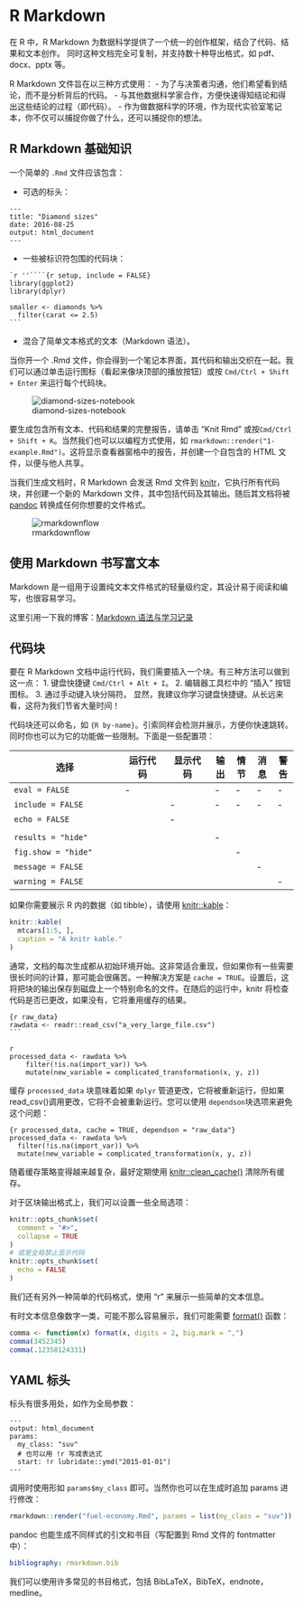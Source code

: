 # R Markdown {#r-markdown}

在 R 中，R Markdown 为数据科学提供了一个统一的创作框架，结合了代码、结果和文本创作。
同时这种文档完全可复制，并支持数十种导出格式，如 pdf、docx、pptx 等。

R Markdown 文件旨在以三种方式使用：
- 为了与决策者沟通，他们希望看到结论，而不是分析背后的代码。
- 与其他数据科学家合作，方便快速得知结论和得出这些结论的过程（即代码）。
- 作为做数据科学的环境，作为现代实验室笔记本，你不仅可以捕捉你做了什么，还可以捕捉你的想法。

## R Markdown 基础知识

一个简单的 `.Rmd` 文件应该包含：

- 可选的标头：

```rmarkdown
---
title: "Diamond sizes"
date: 2016-08-25
output: html_document
---
```

- 一些被标识符包围的代码块：

````rmarkdown
`r ''````{r setup, include = FALSE}
library(ggplot2)
library(dplyr)

smaller <- diamonds %>%
  filter(carat <= 2.5)
```
````

- 混合了简单文本格式的文本（Markdown 语法）。

当你开一个 .Rmd 文件，你会得到一个笔记本界面，其代码和输出交织在一起。我们可以通过单击运行图标（看起来像块顶部的播放按钮）或按 `Cmd/Ctrl + Shift + Enter` 来运行每个代码块。

![diamond-sizes-notebook](https://d33wubrfki0l68.cloudfront.net/853becd7fc7d20e3a63f52b23f522d6f0d06e066/88250/rmarkdown/diamond-sizes-notebook.png)

要生成包含所有文本、代码和结果的完整报告，请单击 “Knit Rmd” 或按`Cmd/Ctrl + Shift + K`。当然我们也可以以编程方式使用，如 `rmarkdown::render("1-example.Rmd")`。这将显示查看器窗格中的报告，并创建一个自包含的 HTML 文件，以便与他人共享。

当我们生成文档时，R Markdown 会发送 Rmd 文件到 [knitr](http://yihui.name/knitr/)，它执行所有代码块，并创建一个新的 Markdown 文件，其中包括代码及其输出。随后其文档将被 [pandoc](http://pandoc.org/) 转换成任何你想要的文件格式。

![rmarkdownflow](https://d33wubrfki0l68.cloudfront.net/61d189fd9cdf955058415d3e1b28dd60e1bd7c9b/9791d/images/rmarkdownflow.png)

## 使用 Markdown 书写富文本

Markdown 是一组用于设置纯文本文件格式的轻量级约定，其设计易于阅读和编写，也很容易学习。

这里引用一下我的博客：[Markdown 语法与学习记录](https://blog.cworld.top/post/markdown)

## 代码块

要在 R Markdown 文档中运行代码，我们需要插入一个块。有三种方法可以做到这一点：
1. 键盘快捷键 `Cmd/Ctrl + Alt + I`。
2. 编辑器工具栏中的 “插入” 按钮图标。
3. 通过手动键入块分隔符。
显然，我建议你学习键盘快捷键。从长远来看，这将为我们节省大量时间！

代码块还可以命名，如 `{R by-name}`。引索同样会检测并展示，方便你快速跳转。同时你也可以为它的功能做一些限制。下面是一些配置项：

| 选择                | 运行代码 | 显示代码 | 输出 | 情节 | 消息 | 警告 |
| ------------------- | -------- | -------- | ---- | ---- | ---- | ---- |
| `eval = FALSE`      | -        |          | -    | -    | -    | -    |
| `include = FALSE`   |          | -        | -    | -    | -    | -    |
| `echo = FALSE`      |          | -
    |      |      |      |      |
| `results = "hide"`  |          |          | -    |      |      |      |
| `fig.show = "hide"` |          |          |      | -    |      |      |
| `message = FALSE`   |          |          |      |      | -    |      |
| `warning = FALSE`   |          |          |      |      |      | -    |

如果你需要展示 R 内的数据（如 tibble），请使用 [knitr::kable](https://rdrr.io/pkg/knitr/man/kable.html)：

```R
knitr::kable(
  mtcars[1:5, ],
  caption = "A knitr kable."
)
```

通常，文档的每次生成都从初始环境开始。这非常适合重现，但如果你有一些需要很长时间的计算，那可能会很痛苦。一种解决方案是 `cache = TRUE`。设置后，这将把块的输出保存到磁盘上一个特别命名的文件。在随后的运行中，knitr 将检查代码是否已更改，如果没有，它将重用缓存的结果。

````rmarkdown
{r raw_data}
rawdata <- readr::read_csv("a_very_large_file.csv")
```

{r processed_data, cache = TRUE, dependson = "raw_data"}
processed_data <- rawdata %>%
    filter(!is.na(import_var)) %>%
    mutate(new_variable = complicated_transformation(x, y, z))

````

缓存  `processed_data` 块意味着如果 `dplyr` 管道更改，它将被重新运行，但如果read_csv()调用更改，它将不会被重新运行。您可以使用 `dependson`块选项来避免这个问题：

```rmarkdown
{r processed_data, cache = TRUE, dependson = "raw_data"}
processed_data <- rawdata %>% 
  filter(!is.na(import_var)) %>% 
  mutate(new_variable = complicated_transformation(x, y, z))
```

随着缓存策略变得越来越复杂，最好定期使用 [knitr::clean_cache()](https://rdrr.io/pkg/knitr/man/clean_cache.html) 清除所有缓存。

对于区块输出格式上，我们可以设置一些全局选项：

```R
knitr::opts_chunk$set(
  comment = "#>",
  collapse = TRUE
)
# 或是全局禁止显示代码
knitr::opts_chunk$set(
  echo = FALSE
)
```

我们还有另外一种简单的代码格式，使用 “r ” 来展示一些简单的文本信息。 

有时文本信息像数字一类，可能不那么容易展示，我们可能需要 [format()](https://rdrr.io/r/base/format.html) 函数：

```R
comma <- function(x) format(x, digits = 2, big.mark = ",")
comma(3452345)
comma(.12358124331)
```

## YAML 标头

标头有很多用处，如作为全局参数：

```rmarkdown
---
output: html_document
params:
  my_class: "suv"
  # 也可以用 !r 写成表达式
  start: !r lubridate::ymd("2015-01-01")
---
```

调用时使用形如 `params$my_class` 即可。当然你也可以在生成时追加 params 进行修改：

```R
rmarkdown::render("fuel-economy.Rmd", params = list(my_class = "suv"))
```

pandoc 也能生成不同样式的引文和书目（写配置到 Rmd 文件的 fontmatter 中）：

```yaml
bibliography: rmarkdown.bib
```

我们可以使用许多常见的书目格式，包括 BibLaTeX，BibTeX，endnote，medline。
